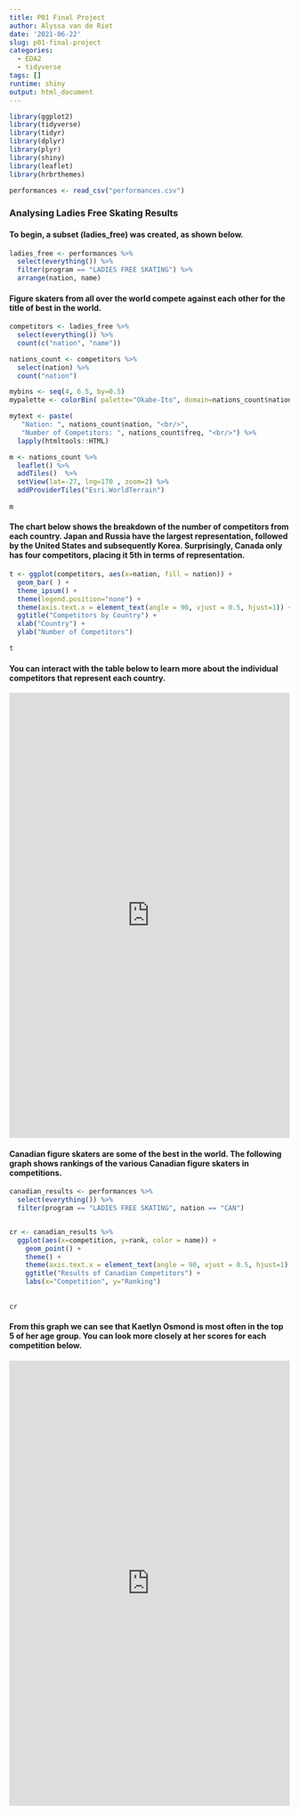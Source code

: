 ```yaml
---
title: P01 Final Project
author: Alyssa van de Riet
date: '2021-06-22'
slug: p01-final-project
categories:
  - EDA2
  - tidyverse
tags: []
runtime: shiny
output: html_document
---
```


```r
library(ggplot2)
library(tidyverse)
library(tidyr)
library(dplyr)
library(plyr)
library(shiny)
library(leaflet)
library(hrbrthemes)

```

```r
performances <- read_csv("performances.csv")

```

### Analysing Ladies Free Skating Results

#### To begin, a subset (ladies_free) was created, as shown below.

```r
ladies_free <- performances %>% 
  select(everything()) %>%
  filter(program == "LADIES FREE SKATING") %>%
  arrange(nation, name)

```
#### Figure skaters from all over the world compete against each other for the title of best in the world. 

```r
competitors <- ladies_free %>% 
  select(everything()) %>% 
  count(c("nation", "name"))

```
```r
nations_count <- competitors %>%
  select(nation) %>%
  count("nation")

```


```r
mybins <- seq(4, 6.5, by=0.5)
mypalette <- colorBin( palette="Okabe-Ito", domain=nations_count$nation, na.color="transparent", bins=mybins)

mytext <- paste(
   "Nation: ", nations_count$nation, "<br/>", 
   "Number of Competitors: ", nations_count$freq, "<br/>") %>%
  lapply(htmltools::HTML)

m <- nations_count %>%
  leaflet() %>% 
  addTiles()  %>% 
  setView(lat=-27, lng=170 , zoom=2) %>%
  addProviderTiles("Esri.WorldTerrain")
  
m
```  

#### The chart below shows the breakdown of the number of competitors from each country. Japan and Russia have the largest representation, followed by the United States and subsequently Korea. Surprisingly, Canada only has four competitors, placing it 5th in terms of representation.

```r
t <- ggplot(competitors, aes(x=nation, fill = nation)) + 
  geom_bar( ) +
  theme_ipsum() +
  theme(legend.position="none") +
  theme(axis.text.x = element_text(angle = 90, vjust = 0.5, hjust=1)) +
  ggtitle("Competitors by Country") + 
  xlab("Country") + 
  ylab("Number of Competitors")

t
```

#### You can interact with the table below to learn more about the individual competitors that represent each country.

<iframe src="https://lyssalu98.shinyapps.io/DataAnalytics2/"
height="800" width="100%" frameborder="no"></iframe>


#### Canadian figure skaters are some of the best in the world. The following graph shows rankings of the various Canadian figure skaters in competitions. 

```r
canadian_results <- performances %>%
  select(everything()) %>%
  filter(program == "LADIES FREE SKATING", nation == "CAN")


cr <- canadian_results %>%
  ggplot(aes(x=competition, y=rank, color = name)) +
    geom_point() +
    theme() +
    theme(axis.text.x = element_text(angle = 90, vjust = 0.5, hjust=1), legend.title = element_text("Competitors")) +
    ggtitle("Results of Canadian Competitors") +
    labs(x="Competition", y="Ranking") 
    
      
cr 
```

#### From this graph we can see that Kaetlyn Osmond is most often in the top 5 of her age group. You can look more closely at her scores for each competition below. 

<iframe src="https://lyssalu98.shinyapps.io/DataAnalytics3/"
height="800" width="100%" frameborder="no"></iframe>



